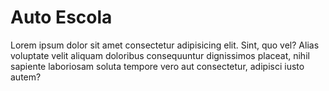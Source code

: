 
<Meta title="Introduction/Welcome" />

# Auto Escola

Lorem ipsum dolor sit amet consectetur adipisicing elit. Sint, quo vel?
Alias voluptate velit aliquam doloribus consequuntur dignissimos placeat,
nihil sapiente laboriosam soluta tempore vero aut consectetur, adipisci
iusto autem?
